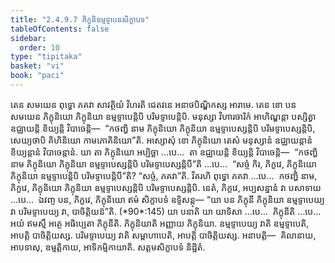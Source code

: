 ```yaml
---
title: "2.4.9.7 ភិក្ខុនិឧម្មទ្ទាបនសិក្ខាបទ"
tableOfContents: false
sidebar:
  order: 10
type: "tipitaka"
basket: "vi"
book: "paci"
---
```



<DynamicBreadcrumb />

<Division number="1206" book="paci">

<Paragraph number="3483" book="paci">
តេន សមយេន ពុទ្ធោ ភគវា សាវត្ថិយំ វិហរតិ ជេតវនេ អនាថបិណ្ឌិកស្ស អារាមេ. តេន ខោ បន សមយេន ភិក្ខុនិយោ ភិក្ខុនិយា ឧម្មទ្ទាបេន្តិបិ បរិមទ្ទាបេន្តិបិ. មនុស្សា វិហារចារិកំ អាហិណ្ឌន្តា បស្សិត្វា ឧជ្ឈាយន្តិ ខិយ្យន្តិ វិបាចេន្តិ—  “កថញ្ហិ នាម ភិក្ខុនិយោ ភិក្ខុនិយា ឧម្មទ្ទាបេស្សន្តិបិ បរិមទ្ទាបេស្សន្តិបិ, សេយ្យថាបិ គិហិនិយោ កាមភោគិនិយោ”តិ.
</Paragraph>

<Paragraph number="3484" book="paci">
អស្សោសុំ ខោ ភិក្ខុនិយោ តេសំ មនុស្សានំ ឧជ្ឈាយន្តានំ ខិយ្យន្តានំ វិបាចេន្តានំ. យា តា ភិក្ខុនិយោ អប្បិច្ឆា …បេ…  តា ឧជ្ឈាយន្តិ ខិយ្យន្តិ វិបាចេន្តិ—  “កថញ្ហិ នាម ភិក្ខុនិយោ ភិក្ខុនិយា ឧម្មទ្ទាបេស្សន្តិបិ បរិមទ្ទាបេស្សន្តិបី”តិ …បេ…  “សច្ចំ កិរ, ភិក្ខវេ, ភិក្ខុនិយោ ភិក្ខុនិយា ឧម្មទ្ទាបេន្តិបិ បរិមទ្ទាបេន្តិបី”តិ? “សច្ចំ, ភគវា”តិ. វិគរហិ ពុទ្ធោ ភគវា …បេ…  កថញ្ហិ នាម, ភិក្ខវេ, ភិក្ខុនិយោ ភិក្ខុនិយា ឧម្មទ្ទាបេស្សន្តិបិ បរិមទ្ទាបេស្សន្តិបិ. នេតំ, ភិក្ខវេ, អប្បសន្នានំ វា បសាទាយ …បេ…  ឯវញ្ច បន, ភិក្ខវេ, ភិក្ខុនិយោ ឥមំ សិក្ខាបទំ ឧទ្ទិសន្តុ—
</Paragraph>

</Division>
<Division number="1207" book="paci">

<Paragraph number="3485" book="paci">
<Emphasis>“យា បន ភិក្ខុនី ភិក្ខុនិយា ឧម្មទ្ទាបេយ្យ វា បរិមទ្ទាបេយ្យ វា, បាចិត្តិយន៑”</Emphasis>តិ. (*90*:<Emphasis>145</Emphasis>)
</Paragraph>

</Division>
<Division number="1208" book="paci">

<Paragraph number="3486" book="paci">
<Emphasis>យា បនា</Emphasis>តិ យា យាទិសា …បេ…  <Emphasis>ភិក្ខុនី</Emphasis>តិ …បេ…  អយំ ឥមស្មឹ អត្ថេ អធិប្បេតា ភិក្ខុនីតិ.
</Paragraph>

<Paragraph number="3487" book="paci">
<Emphasis>ភិក្ខុនិយា</Emphasis>តិ អញ្ញាយ ភិក្ខុនិយា. <Emphasis>ឧម្មទ្ទាបេយ្យ វា</Emphasis>តិ ឧម្មទ្ទាបេតិ, អាបត្តិ បាចិត្តិយស្ស. <Emphasis>បរិមទ្ទាបេយ្យ វា</Emphasis>តិ សម្ពាហាបេតិ, អាបត្តិ បាចិត្តិយស្ស.
</Paragraph>

</Division>
<Division number="1209" book="paci">

<Paragraph number="3488" book="paci">
អនាបត្តិ—  គិលានាយ, អាបទាសុ, ឧម្មត្តិកាយ, អាទិកម្មិកាយាតិ.

</Paragraph>
</Division>

<Paragraph number="3489" type="center" book="paci">
សត្តមសិក្ខាបទំ និដ្ឋិតំ.
</Paragraph>